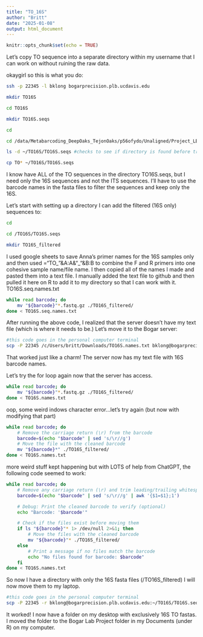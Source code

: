 ```yaml
---
title: "TO_16S"
author: "Britt"
date: "2025-01-08"
output: html_document
---
```


```r
knitr::opts_chunk$set(echo = TRUE)
```

Let's copy TO sequence into a separate directory within my username that I can work on without ruining the raw data.

okaygirl so this is what you do:

```bash
ssh -p 22345 -l bklong bogarprecision.plb.ucdavis.edu

mkdir TO16S

cd TO16S

mkdir TO16S.seqs

cd

cd /data/Metabarcoding_DeepOaks_TejonOaks/p56ofydo/Unaligned/Project_LBAG_TODO_LP_MP1/

ls -d ~/TO16S/TO16S.seqs #checks to see if directory is found before trying to copy

cp TO* ~/TO16S/TO16S.seqs

```

I know have ALL of the TO sequences in the directory TO16S.seqs, but I need only the 16S sequences and not the ITS sequences. I'll have to use the barcode names in the fasta files to filter the sequences and keep only the 16S.

Let's start with setting up a directory I can add the filtered (16S only) sequences to:

```bash
cd

cd /TO16S/TO16S.seqs

mkdir TO16S_filtered 
```

I used google sheets to save Anna's primer names for the 16S samples only and then used ="TO_"&A:A&"_"&B:B to combine the F and R primers into one cohesive sample name/file name. I then copied all of the names I made and pasted them into a text file. I manually added the text file to github and then pulled it here on R to add it to my directory so that I can work with it. TO16S.seq.names.txt

```bash
while read barcode; do
    mv "${barcode}"*.fastq.gz ./TO16S_filtered/
done < TO16S.seq.names.txt
```

After running the above code, I realized that the server doesn't have my text file (which is where it needs to be.) Let's move it to the Bogar server:

```bash
#this code goes in the personal computer terminal
scp -P 22345 /c/Users/britt/Downloads/TO16S.names.txt bklong@bogarprecision.plb.ucdavis.edu:~/TO16S/TO16S.seqs
```

That worked just like a charm! The server now has my text file with 16S barcode names.

Let's try the for loop again now that the server has access.

```bash
while read barcode; do
    mv "${barcode}"*.fastq.gz ./TO16S_filtered/
done < TO16S.names.txt
```

oop, some weird \r windows character error...let's try again (but now with modifying that part)

```bash
while read barcode; do
    # Remove the carriage return (\r) from the barcode
    barcode=$(echo "$barcode" | sed 's/\r//g')
    # Move the file with the cleaned barcode
    mv "${barcode}*" ./TO16S_filtered/
done < TO16S.names.txt
```
more weird stuff kept happening but with LOTS of help from ChatGPT, the following code seemed to work:

```bash
while read barcode; do
    # Remove any carriage return (\r) and trim leading/trailing whitespace from the barcode
    barcode=$(echo "$barcode" | sed 's/\r//g' | awk '{$1=$1};1')

    # Debug: Print the cleaned barcode to verify (optional)
    echo "Barcode: '$barcode'"

    # Check if the files exist before moving them
    if ls "${barcode}"* 1> /dev/null 2>&1; then
        # Move the files with the cleaned barcode
        mv "${barcode}"* ./TO16S_filtered/
    else
        # Print a message if no files match the barcode
        echo "No files found for barcode: $barcode"
    fi
done < TO16S.names.txt
```

So now I have a directory with only the 16S fasta files (/TO16S_filtered)
I will now move them to my laptop.

```bash
#this code goes in the personal computer terminal
scp -P 22345 -r bklong@bogarprecision.plb.ucdavis.edu:~/TO16S/TO16S.seqs/TO16S_filtered /c/Users/britt/Desktop/16S
```

It worked! I now have a folder on my desktop with exclusively 16S TO fastas.
I moved the folder to the Bogar Lab Project folder in my Documents (under R) on my computer.